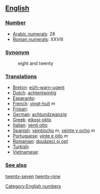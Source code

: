== [[English]] ==

=== [[Number]] ===

*[[w:Arabic Numerals|Arabic numerals]]: 28
*[[w:Roman numerals|Roman numerals]]: XXVIII

=== [[Synonym]] ===
:eight and twenty

=== [[Translations]] ===

*[[Breton]]: [[eizh-warn-ugent]]
*[[Dutch]]: [[achtentwintig]]
*[[Esperanto]]:
*[[French]]: [[vingt-huit]] ''m''
*[[Frisian]]:
*[[German]]: [[achtundzwanzig]]
*[[Greek]]: [[eikosi-okto]]
*[[Italian]]: [[venti otto]]
*[[Spanish]]: [[veintiocho]] ''m'', [[veinte y ocho]] ''m''
*[[Portuguese]]: [[vinte e oito]] ''m''
*[[Romanian]]: [[douăzeci şi opt]]
*[[Turkish]]:
*[[Vietnamese]]:

=== [[See also]] ===

[[twenty-seven]] [[twenty-nine]]

[[Category:English numbers]]